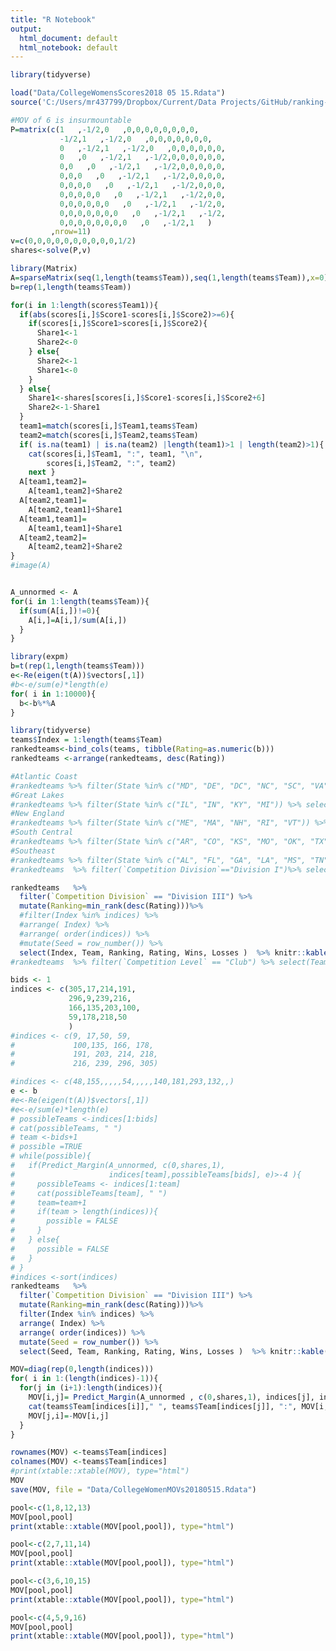 ```yaml
---
title: "R Notebook"
output:
  html_document: default
  html_notebook: default
---
```


```r
library(tidyverse)
```
```r
load("Data/CollegeWomensScores2018 05 15.Rdata")
source('C:/Users/mr437799/Dropbox/Current/Data Projects/GitHub/ranking-basketball/MarginPredictionFromCenter.R')

#MOV of 6 is insurmountable
P=matrix(c(1   ,-1/2,0   ,0,0,0,0,0,0,0,0,
           -1/2,1   ,-1/2,0   ,0,0,0,0,0,0,0,
           0   ,-1/2,1   ,-1/2,0   ,0,0,0,0,0,0,
           0   ,0   ,-1/2,1   ,-1/2,0,0,0,0,0,0,
           0,0   ,0   ,-1/2,1   ,-1/2,0,0,0,0,0,
           0,0,0   ,0   ,-1/2,1   ,-1/2,0,0,0,0,
           0,0,0,0   ,0   ,-1/2,1   ,-1/2,0,0,0,
           0,0,0,0,0   ,0   ,-1/2,1   ,-1/2,0,0,
           0,0,0,0,0,0   ,0   ,-1/2,1   ,-1/2,0,
           0,0,0,0,0,0,0   ,0   ,-1/2,1   ,-1/2,
           0,0,0,0,0,0,0,0   ,0   ,-1/2,1   )
         ,nrow=11)
v=c(0,0,0,0,0,0,0,0,0,0,1/2)
shares<-solve(P,v)
```
```r
library(Matrix)
A=sparseMatrix(seq(1,length(teams$Team)),seq(1,length(teams$Team)),x=0)
b=rep(1,length(teams$Team))

for(i in 1:length(scores$Team1)){
  if(abs(scores[i,]$Score1-scores[i,]$Score2)>=6){
    if(scores[i,]$Score1>scores[i,]$Score2){
      Share1<-1
      Share2<-0
    } else{
      Share2<-1
      Share1<-0
    }
  } else{
    Share1<-shares[scores[i,]$Score1-scores[i,]$Score2+6]
    Share2<-1-Share1
  }
  team1=match(scores[i,]$Team1,teams$Team)
  team2=match(scores[i,]$Team2,teams$Team)
  if( is.na(team1) | is.na(team2) |length(team1)>1 | length(team2)>1){ 
    cat(scores[i,]$Team1, ":", team1, "\n",
        scores[i,]$Team2, ":", team2) 
    next }
  A[team1,team2]=
    A[team1,team2]+Share2
  A[team2,team1]=
    A[team2,team1]+Share1
  A[team1,team1]=
    A[team1,team1]+Share1
  A[team2,team2]=
    A[team2,team2]+Share2
}
#image(A)


A_unnormed <- A
for(i in 1:length(teams$Team)){
  if(sum(A[i,])!=0){ 
    A[i,]=A[i,]/sum(A[i,])
  }
}

library(expm)
b=t(rep(1,length(teams$Team)))
e<-Re(eigen(t(A))$vectors[,1])
#b<-e/sum(e)*length(e)
for( i in 1:10000){
  b<-b%*%A
}

library(tidyverse)
teams$Index = 1:length(teams$Team)
rankedteams<-bind_cols(teams, tibble(Rating=as.numeric(b)))
rankedteams <-arrange(rankedteams, desc(Rating))

```

```r
#Atlantic Coast
#rankedteams %>% filter(State %in% c("MD", "DE", "DC", "NC", "SC", "VA")) %>% select(Team, Index, Rating, Wins, Losses)
#Great Lakes
#rankedteams %>% filter(State %in% c("IL", "IN", "KY", "MI")) %>% select(Team, Index, Rating, Wins, Losses)
#New England
#rankedteams %>% filter(State %in% c("ME", "MA", "NH", "RI", "VT")) %>% select(Team, Index, Rating, Wins, Losses)
#South Central
#rankedteams %>% filter(State %in% c("AR", "CO", "KS", "MO", "OK", "TX", "WY")) %>% filter(`Competition Division`=="Division I") %>% select(Team, Index, Rating, Wins, Losses)
#Southeast
#rankedteams %>% filter(State %in% c("AL", "FL", "GA", "LA", "MS", "TN")) %>% filter(`Competition Division`=="Division I")%>% select(Team, Index, Rating, Wins, Losses)
#rankedteams  %>% filter(`Competition Division`=="Division I")%>% select(Team, Index, Rating, Wins, Losses)

rankedteams   %>% 
  filter(`Competition Division` == "Division III") %>% 
  mutate(Ranking=min_rank(desc(Rating)))%>%
  #filter(Index %in% indices) %>%
  #arrange( Index) %>% 
  #arrange( order(indices)) %>%
  #mutate(Seed = row_number()) %>% 
  select(Index, Team, Ranking, Rating, Wins, Losses )  %>% knitr::kable()
#rankedteams  %>% filter(`Competition Level` == "Club") %>% select(Team, Index, Rating, Wins, Losses) %>% .$Index
```

```r
bids <- 1
indices <- c(305,17,214,191,
             296,9,239,216,
             166,135,203,100,
             59,178,218,50
             )
#indices <- c(9, 17,50, 59,
#             100,135, 166, 178,
#             191, 203, 214, 218,
#             216, 239, 296, 305)

#indices <- c(48,155,,,,,54,,,,,140,181,293,132,,)
e <- b
#e<-Re(eigen(t(A))$vectors[,1])
#e<-e/sum(e)*length(e)
# possibleTeams <-indices[1:bids]
# cat(possibleTeams, " ")
# team <-bids+1
# possible =TRUE
# while(possible){
#   if(Predict_Margin(A_unnormed, c(0,shares,1),
#                     indices[team],possibleTeams[bids], e)>-4 ){
#     possibleTeams <- indices[1:team]
#     cat(possibleTeams[team], " ")
#     team=team+1
#     if(team > length(indices)){
#       possible = FALSE
#     }
#   } else{
#     possible = FALSE
#   }
# }
#indices <-sort(indices)
rankedteams   %>% 
  filter(`Competition Division` == "Division III") %>% 
  mutate(Ranking=min_rank(desc(Rating)))%>%
  filter(Index %in% indices) %>%
  arrange( Index) %>% 
  arrange( order(indices)) %>%
  mutate(Seed = row_number()) %>% 
  select(Seed, Team, Ranking, Rating, Wins, Losses )  %>% knitr::kable()
```
```r

MOV=diag(rep(0,length(indices)))
for( i in 1:(length(indices)-1)){
  for(j in (i+1):length(indices)){
    MOV[i,j]= Predict_Margin(A_unnormed , c(0,shares,1), indices[j], indices[i], e)
    cat(teams$Team[indices[i]]," ", teams$Team[indices[j]], ":", MOV[i,j], "\n")
    MOV[j,i]=-MOV[i,j]
  }
}


```




```r
rownames(MOV) <-teams$Team[indices]
colnames(MOV) <-teams$Team[indices]
#print(xtable::xtable(MOV), type="html")
MOV
save(MOV, file = "Data/CollegeWomenMOVs20180515.Rdata")
```

```r
pool<-c(1,8,12,13)
MOV[pool,pool]
print(xtable::xtable(MOV[pool,pool]), type="html")
```

```r
pool<-c(2,7,11,14)
MOV[pool,pool]
print(xtable::xtable(MOV[pool,pool]), type="html")
```


```r
pool<-c(3,6,10,15)
MOV[pool,pool]
print(xtable::xtable(MOV[pool,pool]), type="html")
```


```r
pool<-c(4,5,9,16)
MOV[pool,pool]
print(xtable::xtable(MOV[pool,pool]), type="html")
```